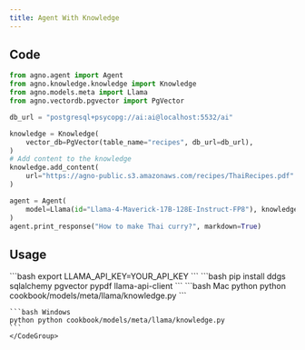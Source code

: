 ```yaml
---
title: Agent With Knowledge
---
```


## Code

```python cookbook/models/meta/llama/knowledge.py
from agno.agent import Agent
from agno.knowledge.knowledge import Knowledge
from agno.models.meta import Llama
from agno.vectordb.pgvector import PgVector

db_url = "postgresql+psycopg://ai:ai@localhost:5532/ai"

knowledge = Knowledge(
    vector_db=PgVector(table_name="recipes", db_url=db_url),
)
# Add content to the knowledge
knowledge.add_content(
    url="https://agno-public.s3.amazonaws.com/recipes/ThaiRecipes.pdf"
)

agent = Agent(
    model=Llama(id="Llama-4-Maverick-17B-128E-Instruct-FP8"), knowledge=knowledge
)
agent.print_response("How to make Thai curry?", markdown=True)

```

## Usage

<Steps>
  <Snippet file="create-venv-step.mdx" />

  <Step title="Set your LLAMA API key">
    ```bash
    export LLAMA_API_KEY=YOUR_API_KEY
    ```
  </Step>

  <Step title="Install libraries">
    ```bash
    pip install ddgs sqlalchemy pgvector pypdf llama-api-client
    ```
  </Step>

  <Step title="Run Agent">
    <CodeGroup>
    ```bash Mac
    python python cookbook/models/meta/llama/knowledge.py
    ```

    ```bash Windows
    python python cookbook/models/meta/llama/knowledge.py
    ```
    </CodeGroup>
  </Step>
</Steps> 